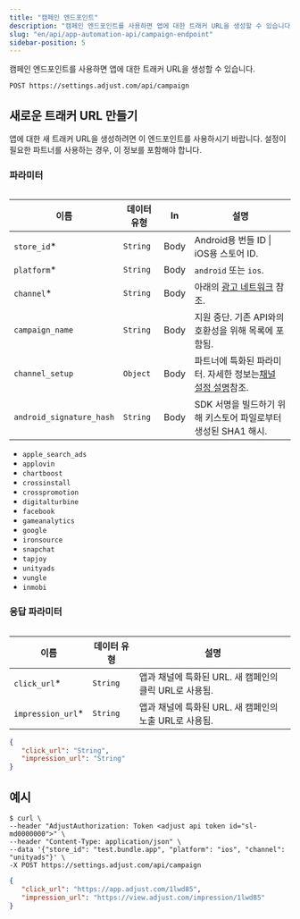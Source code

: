 ```yaml
---
title: "캠페인 엔드포인트"
description: "캠페인 엔드포인트를 사용하면 앱에 대한 트래커 URL을 생성할 수 있습니다."
slug: "en/api/app-automation-api/campaign-endpoint"
sidebar-position: 5
---
```

캠페인 엔드포인트를 사용하면 앱에 대한 트래커 URL을 생성할 수 있습니다.

```http
POST https://settings.adjust.com/api/campaign
```

새로운 트래커 URL 만들기
---------------

앱에 대한 새 트래커 URL을 생성하려면 이 엔드포인트를 사용하시기 바랍니다. 설정이 필요한 파트너를 사용하는 경우, 이 정보를 포함해야 합니다.

### 파라미터

<table> 

|            이름            |  데이터 유형  |  In  |                                      설명                                       |
|--------------------------|----------|------|-------------------------------------------------------------------------------|
| `store_id`\*            | `String` | Body | Android용 번들 ID \| iOS용 스토어 ID.                                                |
| `platform`\*            | `String` | Body | `android` 또는 `ios`.                                                           |
| `channel`\*             | `String` | Body | 아래의 [광고 네트워크](#ad-networks) 참조.                                               |
| `campaign_name`          | `String` | Body | 지원 중단. 기존 API와의 호환성을 위해 목록에 포함됨.                                              |
| `channel_setup`          | `Object` | Body | 파트너에 특화된 파라미터. 자세한 정보는[채널 설정 설명](/en/api/app-automation-api/channel-setup)참조. |
| `android_signature_hash` | `String` | Body | SDK 서명을 빌드하기 위해 키스토어 파일로부터 생성된 SHA1 해시.                                       |

</Table> <accordion title="광고 네트워크"> 

* `apple_search_ads`
* `applovin`
* `chartboost`
* `crossinstall`
* `crosspromotion`
* `digitalturbine`
* `facebook`
* `gameanalytics`
* `google`
* `ironsource`
* `snapchat`
* `tapjoy`
* `unityads`
* `vungle`
* `inmobi`

</Accordion> 

### 응답 파라미터

<table> 

|         이름          |  데이터 유형  |                 설명                  |
|---------------------|----------|-------------------------------------|
| `click_url`\*      | `String` | 앱과 채널에 특화된 URL. 새 캠페인의 클릭 URL로 사용됨. |
| `impression_url`\* | `String` | 앱과 채널에 특화된 URL. 새 캠페인의 노출 URL로 사용됨. |

</Table> 

```json
{
   "click_url": "String",
   "impression_url": "String"
}
```

예시
---

```console
$ curl \
--header "AdjustAuthorization: Token <adjust api token id="sl-md0000000">" \
--header "Content-Type: application/json" \
--data '{"store_id": "test.bundle.app", "platform": "ios", "channel": "unityads"}' \
-X POST https://settings.adjust.com/api/campaign
```

```json
{
   "click_url": "https://app.adjust.com/1lwd85",
   "impression_url": "https://view.adjust.com/impression/1lwd85"
}
```

